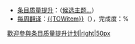 <noinclude>
</noinclude>
*[[wikipedia:条目质量提升计划|条目质量提升]]：{{CurrentQA}}（[[Wikipedia:条目质量提升计划/票选主题|候选主题...]]）
*[[Wikipedia:每周翻译|每周翻译]]：[[{{TOWitem}}]]（{{TOWitemfrom}}），完成度：{{TOWpercent}}%
[[{{CurrentQAPicture}}|歡迎參與条目质量提升计划|right|50px]]
